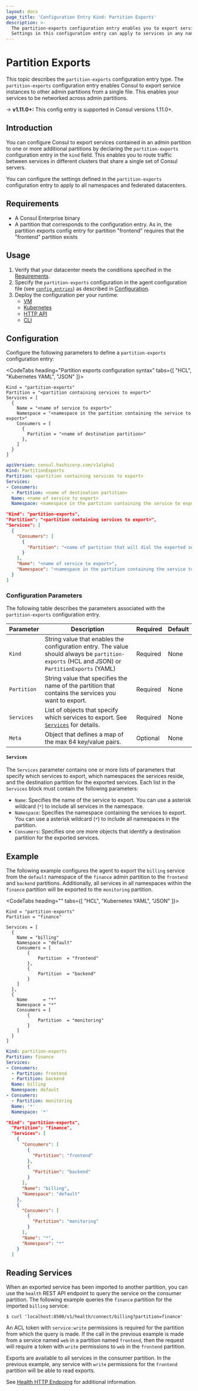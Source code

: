 ```yaml
---
layout: docs
page_title: 'Configuration Entry Kind: Partition Exports'
description: >-
  The partition-exports configuration entry enables you to export services from a single file.
  Settings in this configuration entry can apply to services in any namespace of the specified partition. Write access to the mesh resource is required.
---
```


# Partition Exports

This topic describes the `partition-exports` configuration entry type. The `partition-exports` configuration entry enables Consul to export service instances to other admin partitions from a single file. This enables your services to be networked across admin partitions.    

-> **v1.11.0+:** This config entry is supported in Consul versions 1.11.0+.

## Introduction

You can configure Consul to export services contained in an admin partition to one or more additional partitions by declaring the `partition-exports` configuration entry in the `kind` field. This enables you to route traffic between services in different clusters that share a single set of Consul servers. 

You can configure the settings defined in the `partition-exports` configuration entry to apply to all namespaces and federated datacenters.

## Requirements

* A Consul Enterprise binary
* A partition that corresponds to the configuration entry. As in, the partition exports config entry for partition "frontend" requires that the "frontend" partition exists


## Usage

1. Verify that your datacenter meets the conditions specified in the [Requirements](#requirements).
1. Specify the `partition-exports` configuration in the agent configuration file (see [`config_entries`](/docs/agent/options#config_entries)) as described in [Configuration](#configuration).
1. Deploy the configuration per your runtime:
    * [VM](/docs/install) 
    * [Kubernetes](/docs/k8s/installation/install) 
    * [HTTP API](/api-docs/config#apply-configuration)
    * [CLI](/commands/config/write)

## Configuration

Configure the following parameters to define a `partition-exports` configuration entry:

<CodeTabs heading="Partition exports configuration syntax" tabs={[ "HCL", "Kubernetes YAML", "JSON" ]}>
<CodeBlockConfig>

```hcl
Kind = "partition-exports"
Partition = "<partition containing services to export>"
Services = [
  {
    Name = "<name of service to export>"
    Namespace = "<namespace in the partition containing the service to export>"  
    Consumers = [
      {
        Partition = "<name of destination partition>"
      },      
    ]
  }
]
```
</CodeBlockConfig>
<CodeBlockConfig>

```yaml
apiVersion: consul.hashicorp.com/v1alpha1
Kind: PartitionExports
Partition: <partition containing services to export>
Services:
- Consumers:
  - Partition: <name of destination partition>
  Name: <name of service to export>
  Namespace: <namespace in the partition containing the service to export>
```
</CodeBlockConfig>
<CodeBlockConfig>

```json
"Kind": "partition-exports",
"Partition": "<partition containing services to export>",
"Services": [
  {
    "Consumers": [
      {
        "Partition": "<name of partition that will dial the exported service>"
      }
    ],
    "Name": "<name of service to export>",
    "Namespace": "<namespace in the partition containing the service to export>"
  }
]
```
</CodeBlockConfig>
</CodeTabs>

### Configuration Parameters

The following table describes the parameters associated with the `partition-exports` configuration entry.

| Parameter | Description | Required | Default |
| ---       | ---         | ---      | ---     |
| `Kind`    | String value that enables the configuration entry. The value should always be `partition-exports` (HCL and JSON) or `PartitionExports` (YAML) | Required | None |
| `Partition` | String value that specifies the name of the partition that contains the services you want to export. | Required | None |
| `Services` | List of objects that specify which services to export. See [`Services`](#services) for details. | Required | None| 
| `Meta` | Object that defines a map of the max 64 key/value pairs. | Optional | None |

#### `Services`

The `Services` parameter contains one or more lists of parameters that specify which services to export, which namespaces the services reside, and the destination partition for the exported services. Each list in the `Services` block must contain the following parameters:

* `Name`: Specifies the name of the service to export. You can use a asterisk wildcard (`*`) to include all services in the namespace. 
* `Namespace`: Specifies the namespace containing the services to export. You can use a asterisk wildcard (`*`) to include all namespaces in the partition.
* `Consumers`: Specifies one ore more objects that identify a destination partition for the exported services. 

## Example

The following example configures the agent to export the `billing` service from the `default` namespace of the `finance` admin partition to the `frontend` and `backend` partitions. Additionally, all services in all namespaces within the `finance` partition will be exported to the `monitoring` partition. 

<CodeTabs heading="" tabs={[ "HCL", "Kubernetes YAML", "JSON" ]}>
<CodeBlockConfig>

```hcl
Kind = "partition-exports" 
Partition = "finance"

Services = [
  {
    Name = "billing"
    Namespace = "default"
    Consumers = [
        {
            Partition  = "frontend"
        },
        {
            Partition  = "backend"
        }
    ]
  },
  {
    Name      = "*"
    Namespace = "*"
    Consumers = [
        {
            Partition  = "monitoring"
        }
    ]
  }
]
```

</CodeBlockConfig>
<CodeBlockConfig>

```yaml
Kind: partition-exports
Partition: finance
Services:
- Consumers:
  - Partition: frontend
  - Partition: backend
  Name: billing
  Namespace: default
- Consumers:
  - Partition: monitoring
  Name: '*'
  Namespace: '*'
```

</CodeBlockConfig>
<CodeBlockConfig>

```json
"Kind": "partition-exports",
  "Partition": "finance",
  "Services": [
    {
      "Consumers": [
        {
          "Partition": "frontend"
        },
        {
          "Partition": "backend"
        }
      ],
      "Name": "billing",
      "Namespace": "default"
    },
    {
      "Consumers": [
        {
          "Partition": "monitoring"
        }
      ],
      "Name": "*",
      "Namespace": "*"
    }
  ]
```

</CodeBlockConfig>
</CodeTabs>

## Reading Services

When an exported service has been imported to another partition, you can use the `health` REST API endpoint to query the service on the consumer partition. The following example queries the `finance` partition for the imported `billing` service:

```shell-session
$ curl 'localhost:8500/v1/health/connect/billing?partition=finance'
```

An ACL token with `service:write` permissions is required for the partition from which the query is made. If the call in the previous example is made from a service named `web` in a partition named `frontend`, then the request will require a token with `write` permissions to `web` in the `frontend` partition. 

Exports are available to all services in the consumer partition. In the previous example, any service with `write` permissions for the `frontend` partition will be able to read exports. 

See [Health HTTP Endpoing](/api-docs/health) for additional information.